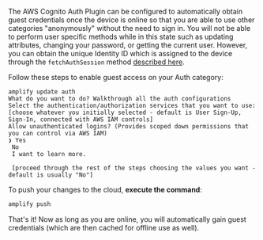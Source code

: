 The AWS Cognito Auth Plugin can be configured to automatically obtain guest credentials once the device is online so that you are able to use other categories "anonymously" without the need to sign in. You will not be able to perform user specific methods while in this state such as updating attributes, changing your password, or getting the current user. However, you can obtain the unique Identity ID which is assigned to the device through the `fetchAuthSession` method [described here](/gen1/[platform]/prev/build-a-backend/auth/accessing-credentials/).

Follow these steps to enable guest access on your Auth category:

```console
amplify update auth
What do you want to do? Walkthrough all the auth configurations
Select the authentication/authorization services that you want to use: [choose whatever you initially selected - default is User Sign-Up, Sign-In, connected with AWS IAM controls]
Allow unauthenticated logins? (Provides scoped down permissions that you can control via AWS IAM)
❯ Yes
 No
 I want to learn more.

 [proceed through the rest of the steps choosing the values you want - default is usually "No"]
```

To push your changes to the cloud, **execute the command**:

```bash
amplify push
```

That's it! Now as long as you are online, you will automatically gain guest credentials (which are then cached for offline use as well).
